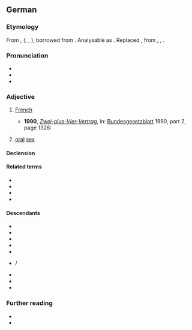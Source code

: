 {{also|Französisch}}
==German==

===Etymology===
From {{inh|de|gmh|franzoisisch}}, {{m|gmh|franzoisch}} ({{m|gmh|franzois}}, {{m|gmh|franzoys}}, {{m|gmh|franzeis}}), borrowed from {{der|de|fro|françois}} {{suffix|de||isch}}. Analysable as {{af|de|Franzose|t1=Frenchman|-isch}}. Replaced {{cog|gmh|franzisch}}, from {{m|goh|francisc}}, {{m|goh|frenkisc}}, {{cog|goh|frenkisk}}.

===Pronunciation===
* {{IPA|de|/franˈtsøːzɪʃ/}}
* {{audio|de|De-französisch.ogg|Audio}}
* {{hyphenation|de|Fran|zö|sisch}}

===Adjective===
{{de-adj}}

# {{lb|de|relational}} [[French]]
#* '''1990''', ''[[s:de:Zwei-plus-Vier-Vertrag|Zwei-plus-Vier-Vertrag]]'', in: [[w:de:Bundesgesetzblatt (Deutschland)|Bundesgesetzblatt]] 1990, part 2, page 1326:
#*: {{quote|de|Die Urschrift dieses Vertrags, dessen deutscher, englischer, '''französischer''' und russischer Wortlaut gleichermaßen verbindlich ist, wird bei der Regierung der Bundesrepublik Deutschland hinterlegt, die den Regierungen der anderen Vertragschließenden Seiten beglaubigte Ausfertigungen übermittelt.|The original of the present Treaty, of which the English, French, German and Russian texts are equally authentic, shall be deposited with the Government of the Federal Republic of Germany, which shall transmit certified true copies to the Governments of the other Contracting Parties.}}
# {{lb|de|colloquial|relational}} [[oral]] [[sex]]
#: {{uxi|de|Er verwöhnte sie '''französisch'''|He pleasured her orally}}

====Declension====
{{de-adecl}}

====Related terms====
* {{l|de|Frankreich}}
* {{l|de|Franzmann}}
* {{l|de|Franzose}}
* {{l|de|Französisch}}

====Descendants====
* {{desc|be|французскі}}
* {{desc|cs|francouzský}}
* {{desc|lt|prancūzų}}
* {{desc|pl|francuski}}
* {{desc|ru|францу́зский}}
* {{desc|sh|француски}}/{{l|sh|francuski}}
* {{desc|sk|francúzsky}}
* {{desc|sl|francoski}}
* {{desc|uk|французький}}

===Further reading===
* {{R:Duden}}
* {{R:DWDS}}

{{C|de|France|Nationalities}}